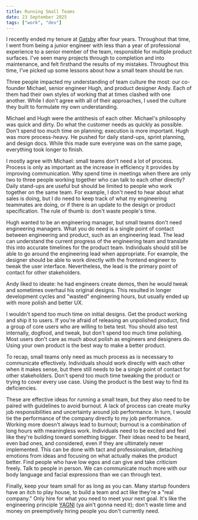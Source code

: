 ```yaml
---
title: Running Small Teams
date: 23 September 2025
tags: ["work", "dev"]
---
```


I recently ended my tenure at [Gatsby](https://welcome.gatsby.events/) after four years.
Throughout that time, I went from being a junior engineer with less than a year of
professional experience to a senior member of the team, responsible for multiple
product surfaces. I've seen many projects through to completion and into maintenance, and felt firsthand
the results of my mistakes. Throughout this time, I've picked up some lessons about how a small team should be run.

Three people impacted my understanding of team culture the most: our co-founder Michael, senior engineer Hugh, and product designer Andy.
Each of them had their own styles of working that at times clashed with one another.
While I don't agree with all of their approaches, I used the culture they built to formulate
my own understanding.

Michael and Hugh were the antithesis of each other.
Michael's philosophy was quick and dirty. Do what the customer needs as quickly 
as possible. Don't spend too much time on planning; execution is more important.
Hugh was more process-heavy. He pushed for daily stand-ups, sprint planning, and
design docs. While this made sure everyone was on the same page, everything
took longer to finish.

I mostly agree with Michael: small teams don't need a lot of process.
Process is only as important as the increase in efficiency it provides by improving communication.
Why spend time in meetings when there are only two to three people working together who
can talk to each other directly?
Daily stand-ups are useful but should be limited to people who work together on the same team.
For example, I don't need to hear about what sales is doing, but I do need to keep track
of what my engineering teammates are doing, or if there is an update to the design or product
specification.
The rule of thumb is: don't waste people's time.

Hugh wanted to be an engineering manager, but small teams don't need engineering managers.
What you do need is a single point of contact between engineering and product, such as an engineering lead.
The lead can understand the current progress of the engineering team and translate this
into accurate timelines for the product team.
Individuals should still be able to go around the engineering lead when appropriate.
For example, the designer should be able to work directly with the frontend engineer
to tweak the user interface.
Nevertheless, the lead is the primary point of contact for other stakeholders.

Andy liked to ideate: he had engineers create demos, then he would tweak and sometimes
overhaul his original designs. This resulted in longer development cycles and
"wasted" engineering hours, but usually ended up with more polish and better UX.

I wouldn't spend too much time on initial designs.
Get the product working and ship it to users.
If you're afraid of releasing an unpolished product, find a group of core users
who are willing to beta test.
You should also test internally, dogfood, and tweak, but don't spend too much time polishing.
Most users don't care as much about polish as engineers and designers do.
Using your own product is the best way to make a better product.

To recap, small teams only need as much process as is necessary to communicate effectively.
Individuals should work directly with each other when it makes sense, but there
still needs to be a single point of contact for other stakeholders.
Don't spend too much time tweaking the product or trying to cover every use case.
Using the product is the best way to find its deficiencies.

These are effective ideas for running a small team, but they also need to be paired
with guidelines to avoid burnout.
A lack of process can create murky job responsibilities and uncertainty around job performance.
In turn, I would tie the performance of the company directly to my job performance.
Working more doesn't always lead to burnout; burnout is a combination of long hours with meaningless work.
Individuals need to be excited and feel like they're building toward something bigger.
Their ideas need to be heard, even bad ones, and considered, even if they are ultimately never implemented.
This can be done with tact and professionalism, detaching emotions from ideas and focusing
on what actually makes the product better.
Find people who have low egos and can give and take criticism freely.
Talk to people in person. We can communicate much more with our body language and facial expressions than
we can through text.

Finally, keep your team small for as long as you can.
Many startup founders have an itch to play house, to build a team and act like they're a "real company."
Only hire for what you need to meet your next goal.
It's like the engineering principle [YAGNI](https://en.wikipedia.org/wiki/You_aren%27t_gonna_need_it) (ya ain't gonna need it); don't waste time and money on preemptively hiring people you don't currently need.
